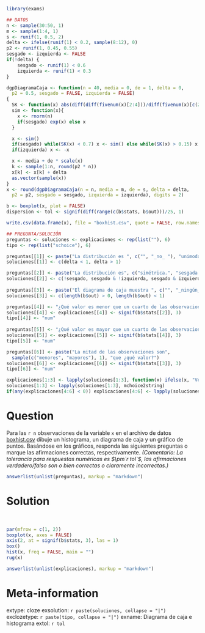 ```r
library(exams)

## DATOS
n <- sample(30:50, 1)
m <- sample(1:4, 1)
s <- runif(1, 0.5, 2)
delta <- ifelse(runif(1) < 0.2, sample(8:12), 0)
p2 <- runif(1, 0.45, 0.55)
sesgado <- izquierda <- FALSE
if(!delta) {
    sesgado <- runif(1) < 0.6
    izquierda <- runif(1) < 0.3
}

dgpDiagramaCaja <- function(n = 40, media = 0, de = 1, delta = 0,
  p2 = 0.5, sesgado = FALSE, izquierda = FALSE)
{
  SK <- function(x) abs(diff(diff(fivenum(x)[2:4]))/diff(fivenum(x)[c(2, 4)]))
  sim <- function(x){
    x <- rnorm(n)
    if(sesgado) exp(x) else x
  }

  x <- sim()
  if(sesgado) while(SK(x) < 0.7) x <- sim() else while(SK(x) > 0.15) x <- sim()
  if(izquierda) x <- -x

  x <- media + de * scale(x)
  k <- sample(1:n, round(p2 * n))
  x[k] <- x[k] + delta
  as.vector(sample(x))
}
x <- round(dgpDiagramaCaja(n = n, media = m, de = s, delta = delta, 
  p2 = p2, sesgado = sesgado, izquierda = izquierda), digits = 2)

b <- boxplot(x, plot = FALSE)
dispersion <- tol <- signif(diff(range(c(b$stats, b$out)))/25, 1)

write.csv(data.frame(x), file = "boxhist.csv", quote = FALSE, row.names = FALSE)

## PREGUNTA/SOLUCIÓN
preguntas <- soluciones <- explicaciones <- rep(list(""), 6)
tipo <- rep(list("schoice"), 6)

preguntas[[1]] <- paste("La distribución es ", c("", "_no_ "), "unimodal.", sep = "")
soluciones[[1]] <- c(delta < 1, delta > 1)

preguntas[[2]] <- paste("La distribución es", c("simétrica.", "sesgada a la derecha.", "sesgada a la izquierda."))
soluciones[[2]] <- c(!sesgado, sesgado & !izquierda, sesgado & izquierda)
    
preguntas[[3]] <- paste("El diagrama de caja muestra ", c("", "_ningún_ "), "valor atípico.", sep = "")
soluciones[[3]] <- c(length(b$out) > 0, length(b$out) < 1)

preguntas[[4]] <- "¿Qué valor es menor que un cuarto de las observaciones?"
soluciones[[4]] <- explicaciones[[4]] <- signif(b$stats[[2]], 3)
tipo[[4]] <- "num"
    
preguntas[[5]] <- "¿Qué valor es mayor que un cuarto de las observaciones?"
soluciones[[5]] <- explicaciones[[5]] <- signif(b$stats[[4]], 3)
tipo[[5]] <- "num"

preguntas[[6]] <- paste("La mitad de las observaciones son",
  sample(c("menores", "mayores"), 1), "que ¿qué valor?")
soluciones[[6]] <- explicaciones[[6]] <- signif(b$stats[[3]], 3)
tipo[[6]] <- "num"

explicaciones[1:3] <- lapply(soluciones[1:3], function(x) ifelse(x, "Verdadero", "Falso"))
soluciones[1:3] <- lapply(soluciones[1:3], mchoice2string)
if(any(explicaciones[4:6] < 0)) explicaciones[4:6] <- lapply(soluciones[4:6], function(x) paste("$", x, "$", sep = ""))
```

Question
========
Para las `r n` observaciones de la variable `x` en el archivo de datos
[boxhist.csv](boxhist.csv) dibuje un histograma, un diagrama de caja y un gráfico de puntos.
Basándose en los gráficos, responda las siguientes preguntas o marque las afirmaciones
correctas, respectivamente. _(Comentario: La tolerancia para respuestas numéricas es
$\pm`r tol`$, las afirmaciones verdadero/falso son o bien correctas o claramente incorrectas.)_

```r
answerlist(unlist(preguntas), markup = "markdown")
```

Solution
========
\
```r
par(mfrow = c(1, 2))
boxplot(x, axes = FALSE)
axis(2, at = signif(b$stats, 3), las = 1)
box()
hist(x, freq = FALSE, main = "")
rug(x)
```

```r
answerlist(unlist(explicaciones), markup = "markdown")
```

Meta-information
================
extype: cloze
exsolution: `r paste(soluciones, collapse = "|")`
exclozetype: `r paste(tipo, collapse = "|")`
exname: Diagrama de caja e histograma
extol: `r tol`